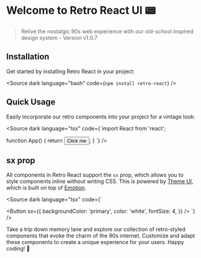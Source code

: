 
<Meta title="Overview/Introduction" />

# Welcome to Retro React UI 📟

> Relive the nostalgic 90s web experience with our old-school inspired design system - Version v1.0.7

## Installation

Get started by installing Retro React in your project:

<Source dark language="bash" code={`npm install retro-react`} />

## Quick Usage

Easily incorporate our retro components into your project for a vintage look:

<Source
	dark
	language="tsx"
	code={`import React from 'react';

function App() {
return <Button>Click me</Button>;
}
`}
/>

## sx prop

All components in Retro React support the `sx` prop, which allows you to style components inline without writing CSS. This is powered by [Theme UI](https://theme-ui.com/), which is built on top of [Emotion](https://emotion.sh/docs/introduction).

<Source
	dark
	language="tsx"
	code={`

<Button
	sx={{
		backgroundColor: 'primary',
		color: 'white',
		fontSize: 4,
	}}
/>
`} />

Take a trip down memory lane and explore our collection of retro-styled components that evoke the charm of the 90s internet. Customize and adapt these components to create a unique experience for your users. Happy coding! 🚀
